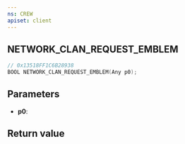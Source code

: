```yaml
---
ns: CREW
apiset: client
---
```

## NETWORK_CLAN_REQUEST_EMBLEM

```c
// 0x13518FF1C6B28938
BOOL NETWORK_CLAN_REQUEST_EMBLEM(Any p0);
```


## Parameters
* **p0**:

## Return value